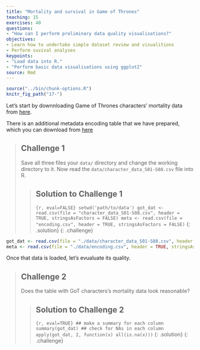 ```yaml
---
title: "Mortality and survival in Game of Thrones"
teaching: 15
exercises: 40
questions:
- "How can I perform preliminary data quality visualisations?"
objectives:
- Learn how to undertake simple dataset review and visualitions
- Perform suvival analyses
keypoints:
- "Load data into R."
- "Perform basic data visualisations using ggplot2"
source: Rmd
---
```


```r
source("../bin/chunk-options.R")
knitr_fig_path("17-")
```

Let's start by downnloading Game of Thrones characters' mortality data from [here](https://figshare.com/articles/Game_of_Thrones_mortality_and_survival_dataset/8259680?mc_cid=6ee60dc1ef&mc_eid=f10fe3b3f2).

There is an additional metadata encoding table that we have prepared, which you can download from [here]()

> ## Challenge 1
>
> Save all three files your `data/` directory and change the working directory to it.
> Now read the `data/character_data_S01-S08.csv` file into R.
>
> > ## Solution to Challenge 1
> >
> > ```{r, eval=FALSE}
> > setwd('path/to/data')
> > got_dat <- read.csv(file = "character_data_S01-S08.csv", header = TRUE, stringsAsFactors = FALSE)
> > meta <- read.csv(file = "encoding.csv", header = TRUE, stringsAsFactors = FALSE)
> > ```
> {: .solution}
{: .challenge}

```r
got_dat <- read.csv(file = "./data/character_data_S01-S08.csv", header = TRUE, stringsAsFactors = FALSE)
meta <- read.csv(file = "./data/encoding.csv", header = TRUE, stringsAsFactors = FALSE)
```

Once that data is loaded, let's evualuate its quality.

> ## Challenge 2
>
> Does the table with GoT characters's mortality data look reasonable?
>
> > ## Solution to Challenge 2
> >
> > ```{r, eval=TRUE}
> > ## make a summary for each column 
> > summary(got_dat)
> > ## check for NAs in each column
> > apply(got_dat, 2, function(x) all(is.na(x)))
> > ```
> {: .solution}
{: .challenge}
